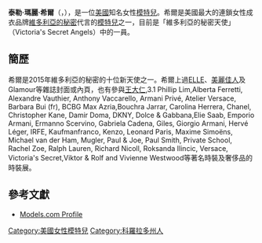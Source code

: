 {{DISPLAYTITLE:泰勒·希爾}}
{{Infobox Model
| name          = Taylor Hill<br>泰勒·希爾
| image         = Taylor Marie Hill Reem Acra FW 15 Show (cropped).jpg
| imagesize     = 
| caption       = 
| birthname     =Taylor Marie Hill<br>泰勒·瑪麗·希爾 
| birthdate     = {{birth date and age|1996|3|5}}
| birthplace    = {{USA}}[[伊利諾伊州|伊利諾伊州]][[帕拉丁_(伊利諾伊州)|帕拉丁]]
| deathdate     = 
| deathplace    = 
| residence    = 
| nationality  = {{USA}}
| other_names  = 
| ethnicity    = 
| citizenship  = 
| alma_mater   = 
| occupation   = 模特兒
| years_active = 
| known_for    = 
| spouse       = 
| partner      = 
| children     = 
| parents      = 
| relatives    = 
| height        = 5呎9.6吋半（176公分）
| weight        = 
| haircolor     = 棕色
| eyecolor      = 藍色
| measurements  = (US) 32-22-33<br>(EU) 81-56-84
| dress size    = (US) 2-4 / (EU) 32-34
| shoesize      = (US) 8 / (EU) 38.5 / (UK) 5.5
| agency        = IMG Models<br>Storm Model Management<br>Traffic Models<br>Elite Stockholm<br>Ford LA
| alias(es)     = 
| homepage      = www.taylormariehill.com
}}

'''泰勒·瑪麗·希爾'''（{{lang-en|Taylor Marie Hill}}，{{bd|1996年|3月5日|catIdx=H}}），是一位[[美國|美國]]知名女性[[模特兒|模特兒]]。希爾是美國最大的連鎖女性成衣品牌[[維多利亞的秘密|維多利亞的秘密]]代言的[[模特兒|模特兒]]之一，目前是「維多利亞的秘密天使」（Victoria's Secret Angels）中的一員。

== 簡歷 ==
希爾是2015年維多利亞的秘密的十位新天使之一。希爾上過[[ELLE|ELLE]]、[[美麗佳人|美麗佳人]]及Glamour等雜誌封面或內頁，也有參與[[王大仁|王大仁]],3.1 Phillip Lim,Alberta Ferretti, Alexandre Vauthier, Anthony Vaccarello, Armani Privé, Atelier Versace, Barbara Bui (fr), BCBG Max Azria,Bouchra Jarrar, Carolina Herrera, Chanel, Christopher Kane, Damir Doma, DKNY, Dolce & Gabbana,Elie Saab, Emporio Armani, Ermanno Scervino, Gabriela Cadena, Giles, Giorgio Armani, Hervé Léger, IRFE, Kaufmanfranco, Kenzo, Leonard Paris, Maxime Simoëns, Michael van der Ham, Mugler, Paul & Joe, Paul Smith, Private School, Rachel Zoe, Ralph Lauren, Richard Nicoll, Roksanda Ilincic, Versace, Victoria's Secret,Viktor & Rolf and Vivienne Westwood等著名時裝及奢侈品的時裝展。

== 參考文獻 ==
* [http://models.com/models/taylor-marie-hill Models.com Profile] {{Wayback|url=http://models.com/models/taylor-marie-hill |date=20150809065701 }}

{{DEFAULTSORT:Hill, Taylor Marie}}
[[Category:美國女性模特兒|Category:美國女性模特兒]]
[[Category:科羅拉多州人|Category:科羅拉多州人]]